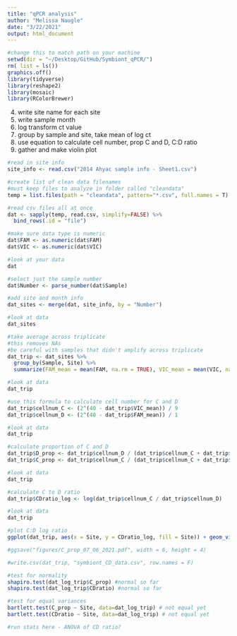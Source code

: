 ```yaml
---
title: "qPCR analysis"
author: "Melissa Naugle"
date: "3/22/2021"
output: html_document
---
```


```r
#change this to match path on your machine 
setwd(dir = "~/Desktop/GitHub/Symbiont_qPCR/")
rm( list = ls())
graphics.off()
library(tidyverse)
library(reshape2)
library(mosaic)
library(RColorBrewer)
```


4. write site name for each site 
5. write sample month 
6. log transform ct value 
7. group by sample and site, take mean of log ct 
8. use equation to calculate cell number, prop C and D, C:D ratio
9. gather and make violin plot 


```r

#read in site info
site_info <- read.csv("2014 Ahyac sample info - Sheet1.csv")

#create list of clean data filenames 
#must keep files to analyze in folder called "cleandata" 
temp = list.files(path = "cleandata", pattern="*.csv", full.names = T)

#read csv files all at once
dat <- sapply(temp, read.csv, simplify=FALSE) %>%
  bind_rows(.id = "file")

#make sure data type is numeric 
dat$FAM <- as.numeric(dat$FAM)
dat$VIC <- as.numeric(dat$VIC)

#look at your data 
dat

```


```r
#select just the sample number
dat$Number <- parse_number(dat$Sample)

#add site and month info
dat_sites <- merge(dat, site_info, by = "Number")

#look at data
dat_sites
```


```r

#take average across triplicate 
#this removes NAs
#be careful with samples that didn't amplify across triplicate
dat_trip <- dat_sites %>%
  group_by(Sample, Site) %>%
  summarize(FAM_mean = mean(FAM, na.rm = TRUE), VIC_mean = mean(VIC, na.rm = TRUE))

#look at data
dat_trip

#use this formula to calculate cell number for C and D
dat_trip$cellnum_C <- (2^(40 - dat_trip$VIC_mean)) / 9
dat_trip$cellnum_D <- (2^(40 - dat_trip$FAM_mean)) / 1

#look at data
dat_trip

#calculate proportion of C and D
dat_trip$D_prop <- dat_trip$cellnum_D / (dat_trip$cellnum_C + dat_trip$cellnum_D)
dat_trip$C_prop <- dat_trip$cellnum_C / (dat_trip$cellnum_C + dat_trip$cellnum_D)

#look at data
dat_trip

#calculate C to D ratio
dat_trip$CDratio_log <- log(dat_trip$cellnum_C / dat_trip$cellnum_D)

#look at data
dat_trip

#plot C:D log ratio
ggplot(dat_trip, aes(x = Site, y = CDratio_log, fill = Site)) + geom_violin() + theme_bw() + ylab("Log C:D Ratio \n more negative = more D \n more positive = more C") + xlab("") + geom_point(shape = 21, position = position_jitter(width = 0.001), size = 3.5, aes(fill = Site))  +theme(text=element_text(size=15), axis.text.x = element_text(angle = 45, hjust = 1), axis.title.x = element_text(size = 15))

#ggsave("figures/C_prop_07_06_2021.pdf", width = 6, height = 4)

#write.csv(dat_trip, "symbiont_CD_data.csv", row.names = F)

```
```r

#test for normality
shapiro.test(dat_log_trip$C_prop) #normal so far
shapiro.test(dat_log_trip$CDratio) #normal so far

#test for equal variances
bartlett.test(C_prop ~ Site, data=dat_log_trip) # not equal yet 
bartlett.test(CDratio ~ Site, data=dat_log_trip) # not equal yet 

#run stats here - ANOVA of CD ratio?

```



